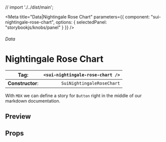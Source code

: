 
// import './../dist/main';

<Meta
	title="Data|Nightingale Rose Chart"
	parameters={{
		component: "sui-nightingale-rose-chart",
		options: { selectedPanel: "storybookjs/knobs/panel" }
	}}
/>

###### Data

# Nightingale Rose Chart

| **Tag**:         | `<sui-nightingale-rose-chart />` |
| ---------------- | -------------------------------: |
| **Constructor**: |        `SuiNightingaleRoseChart` |

With `MDX` we can define a story for `Button` right in the middle of our
markdown documentation.

## Preview

## Props
